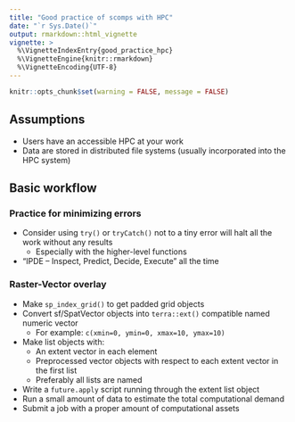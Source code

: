 ```yaml
---
title: "Good practice of scomps with HPC"
date: "`r Sys.Date()`"
output: rmarkdown::html_vignette
vignette: >
  %\VignetteIndexEntry{good_practice_hpc}
  %\VignetteEngine{knitr::rmarkdown}
  %\VignetteEncoding{UTF-8}
---
```



```r
knitr::opts_chunk$set(warning = FALSE, message = FALSE)

```

## Assumptions
- Users have an accessible HPC at your work
- Data are stored in distributed file systems (usually incorporated into the HPC system)


## Basic workflow

### Practice for minimizing errors
- Consider using `try()` or `tryCatch()` not to a tiny error will halt all the work without any results 
    - Especially with the higher-level functions
- "IPDE -- Inspect, Predict, Decide, Execute" all the time

### Raster-Vector overlay
- Make `sp_index_grid()` to get padded grid objects
- Convert sf/SpatVector objects into `terra::ext()` compatible named numeric vector
    - For example: `c(xmin=0, ymin=0, xmax=10, ymax=10)`
- Make list objects with: 
    - An extent vector in each element
    - Preprocessed vector objects with respect to each extent vector in the first list
    - Preferably all lists are named 
- Write a `future.apply` script running through the extent list object
- Run a small amount of data to estimate the total computational demand
- Submit a job with a proper amount of computational assets
